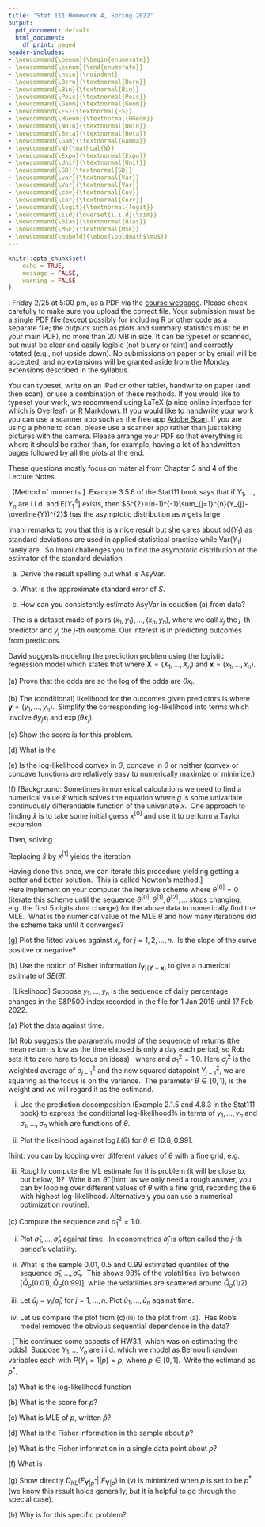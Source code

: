 ```yaml
---
title: 'Stat 111 Homework 4, Spring 2022'
output:
  pdf_document: default
  html_document:
    df_print: paged
header-includes:
- \newcommand{\benum}{\begin{enumerate}}
- \newcommand{\eenum}{\end{enumerate}}
- \newcommand{\noin}{\noindent}
- \newcommand{\Bern}{\textnormal{Bern}}
- \newcommand{\Bin}{\textnormal{Bin}}
- \newcommand{\Pois}{\textnormal{Pois}}
- \newcommand{\Geom}{\textnormal{Geom}}
- \newcommand{\FS}{\textnormal{FS}}
- \newcommand{\HGeom}{\textnormal{HGeom}}
- \newcommand{\NBin}{\textnormal{NBin}}
- \newcommand{\Beta}{\textnormal{Beta}}
- \newcommand{\Gam}{\textnormal{Gamma}}
- \newcommand{\N}{\mathcal{N}}
- \newcommand{\Expo}{\textnormal{Expo}}
- \newcommand{\Unif}{\textnormal{Unif}}
- \newcommand{\SD}{\textnormal{SD}}
- \newcommand{\var}{\textnormal{Var}}
- \newcommand{\Var}{\textnormal{Var}}
- \newcommand{\cov}{\textnormal{Cov}}
- \newcommand{\cor}{\textnormal{Corr}}
- \newcommand{\logit}{\textnormal{logit}}
- \newcommand{\iid}{\overset{i.i.d}{\sim}}
- \newcommand{\Bias}{\textnormal{Bias}}
- \newcommand{\MSE}{\textnormal{MSE}}
- \newcommand{\mubold}{\mbox{\boldmath$\mu$}}
---
```


```r
knitr::opts_chunk$set(
	echo = TRUE,
	message = FALSE,
	warning = FALSE
)
```

\noin \textbf{Due}: Friday 2/25 at 5:00 pm,  as a PDF via the [course webpage](https://canvas.harvard.edu/courses/82373). Please check carefully to make sure you upload the correct file. Your submission must be a single
PDF file (except possibly for including R or other code as a separate file; the *outputs* such as plots and summary statistics must be in your main PDF), no more than $20$ MB in size. It can be typeset or scanned, but must be clear and easily legible (not blurry or faint) and correctly rotated (e.g., not upside down). No submissions on paper or by email will be accepted, and no extensions will be granted aside from the Monday extensions described in the syllabus. 

You can typeset, write on an iPad or other tablet, handwrite on paper (and then scan), or use a combination
of these methods. If you would like to typeset your work, we recommend using LaTeX (a nice online interface for which is [Overleaf](https://www.overleaf.com)) or
[R Markdown](https://rmarkdown.rstudio.com). If you would like to handwrite your work you can use a scanner app such as the free app [Adobe Scan](https://acrobat.adobe.com/us/en/mobile/scanner-app.html). If you are using a phone to scan, please use a scanner app rather than just taking pictures with the camera. Please arrange your PDF so that everything is where it should be rather than, for example, having a lot of handwritten pages followed by all the plots at the end.

\bigskip

These questions mostly focus on material from Chapter 3 and 4 of the Lecture Notes.

\bigskip

\noindent 1. [Method of moments.] \ Example 3.5.6 of the Stat111 book says that if $Y_{1},...,Y_{n}$ are i.i.d. and $\mathrm{E}[Y_{1}^{4}]$ exists, then $S^{2}=(n-1)^{-1}\sum_{j=1}^{n}(Y_{j}-\overline{Y})^{2}$ has the asymptotic distribution 
\begin{equation*}
\sqrt{n} \left\{ S^{2}-\mathrm{Var}(Y_{1}) \right\} \overset{d}{\rightarrow} N(0,\mathrm{Var}((Y_{1}-\mathrm{E}[Y_{1}])^{2})),
\end{equation*}
as $n$ gets large. \ 

Imani remarks to you that this is a nice result but she cares about $\mathrm{sd}(Y_{1})$ as standard deviations are used in applied statistical practice while $\mathrm{Var}(Y_{1})$ rarely are. \ So Imani challenges you to find the asymptotic distribution of the estimator of the standard deviation 
\begin{equation*}
S=\sqrt{S^{2}}.
\end{equation*}

(a) Derive the result 
\begin{equation*}
\sqrt{n}\left\{ S-\mathrm{sd}(Y_{1})\right\} \overset{d}{\rightarrow }N(0,\mathrm{AsyVar}),
\end{equation*}
spelling out what is $\mathrm{AsyVar}$.

\medskip

(b) What is the approximate standard error of $S$.

\medskip

(c) How can you consistently estimate $\mathrm{AsyVar}$ in equation (a) from data? 

\bigskip

\noindent 2. The \texttt{predictBinary.csv} is a dataset made of pairs $(x_{1},y_{1}),...,(x_{n},y_{n})$, where we call $x_{j}$ the $j$-th predictor and $y_{j}$ the $j$-th outcome. Our interest is in predicting outcomes from predictors. \

David suggests modeling the prediction problem using the \textquotedblleft logistic regression model \textquotedblright which states that 
\begin{equation*}
Y_{j}|(\mathbf{X}=\mathbf{x})\overset{indep}{\sim}Bernoulli(p_{j}),\quad p_{j}=\frac{\exp \left( \theta x_{j}\right) }{1+\exp \left( \theta
x_{j}\right) },\quad j=1,...,n,
\end{equation*}
where $\mathbf{X}=(X_{1},...,X_{n})$ and $\mathbf{x}=(x_{1},...,x_{n})$. 

\medskip

\noindent (a) Prove that the odds are 
\begin{equation*}
\frac{p_{j}}{1-p_{j}}=\exp (\theta x_{j}),
\end{equation*}
so the log of the odds are $\theta x_{j}$.

\medskip

\noindent (b) The (conditional) likelihood for the outcomes given predictors is 
\begin{equation*}
L(\theta ;\mathbf{y}|\mathbf{x})=\prod\limits_{j=1}^{n}P(Y_{j}=y_{j}|%
\mathbf{X}=\mathbf{x}).
\end{equation*}
where $\mathbf{y}=(y_{1},...,y_{n})$. \ Simplify the corresponding
log-likelihood into terms which involve $\theta y_{j}x_{j}$ and $\exp\left(\theta x_{j}\right)$. 

\medskip

\noindent (c) Show the score is 
\begin{equation*}
s(\theta ;\mathbf{y}|\mathbf{x)=}\frac{\partial \log L(\theta;\mathbf{y}\mid\mathbf{x})}{\partial \theta} = \sum_{j=1}^{n}x_{j}(y_{j}-p_{j})
\end{equation*}
for this problem.

\medskip

\noindent (d) What is the 
\begin{equation*}
s^{\prime }(\theta ;\mathbf{y}|\mathbf{x)=}\frac{\partial ^{2}\log L(\theta; \mathbf{y} \mid \mathbf{x})}{\partial \theta ^{2}}?
\end{equation*}

\medskip

\noindent (e) Is the log-likelihood convex in $\theta$, concave in $\theta$ or neither (convex or concave functions are relatively easy to numerically maximize or minimize.)

\medskip

\noindent (f) [Background: Sometimes in numerical calculations we need to find a numerical value $\widehat{x}$ which solves the equation 
\begin{equation*}
0=g(\widehat{x}),
\end{equation*}
where $g$ is some univariate continuously differentiable function of the univariate $x$. \ One approach to finding $\widehat{x}$ is to take some initial guess $x^{[0]}$ and use it to perform a Taylor expansion 
\begin{equation*}
0=g(\widehat{x})\simeq g(x^{[0]})+g^{\prime}(x^{[0]})(\widehat{x}-x^{[0]}).
\end{equation*}

Then, solving 
\begin{equation*}
\widehat{x}-x^{[0]}\simeq \left\{ -g^{\prime }(x^{[0]})\right\}
^{-1}g(x^{[0]}).
\end{equation*}

Replacing $\widehat{x}$ by $x^{[1]}$ yields the iteration 
\begin{equation*}
x^{[1]}=x^{[0]}+\left\{ -g^{\prime }(x^{[0]})\right\} ^{-1}g(x^{[0]}).
\end{equation*}

Having done this once, we can iterate this procedure yielding 
\begin{equation*}
x^{[i]}=x^{[i-1]}+\left\{ -g^{\prime }(x^{[i-1]})\right\}
^{-1}g(x^{[i-1]}),\quad i=1,2,\ldots
\end{equation*}
getting a better and better solution. \ This is called Newton's method.] \
Here implement on your computer the iterative scheme 
\begin{equation*}
\theta ^{\lbrack i]}=\theta ^{\lbrack i-1]}+\left\{ -s^{\prime}(\theta
^{\lbrack i-1]};\mathbf{y}|\mathbf{x)}\right\} ^{-1}s(\theta ^{\lbrack i-1]}; \mathbf{y}|\mathbf{x),}\quad i=1,2,...\text{,}
\end{equation*}
where $\theta ^{\lbrack 0]}=0$ (iterate this scheme until the sequence $\theta ^{\lbrack 0]},\theta ^{\lbrack 1]},\theta ^{\lbrack 2]},...$ stops changing, e.g. the first 5 digits dont change) for the above data to numerically find the MLE. \ What is the numerical value of the MLE $\widehat{\theta }$ and how many iterations did the scheme take until it converges? \ 

\medskip

\noindent (g) Plot the fitted values 
\begin{equation*}
\widehat{p}_{j}=\frac{\exp \left( \widehat{\theta }x_{j}\right) }{1+\exp \left( \widehat{\theta }x_{j}\right) }
\end{equation*}
against $x_{j}$, for $j=1,2,...,n$. \ Is the slope of the curve positive or negative?

\medskip

\noindent (h) Use the notion of Fisher information $I_{\mathbf{Y}|\left( \mathbf{Y}=\mathbf{x}\right)}$ to give a numerical estimate of $SE(\widehat{\theta})$.

\bigskip

\noindent 3. [Likelihood] Suppose $y_{1},...,y_{n}$ is the sequence of daily percentage changes in the S\&P500 index recorded in the file \texttt{SP500time.csv} for 1 Jan 2015 until 17 Feb 2022. \ 

\medskip

\noindent (a) Plot the data against time. \ 

\medskip

\noindent (b) Rob suggests the parametric model of the sequence of returns (the mean
return is low as the time elapsed is only a day each period, so Rob sets it
to zero here to focus on ideas) \ 
\begin{equation*}
Y_{j}|Y_{1},...,Y_{j-1},\theta \overset{indep}{\sim }N(0,\sigma
_{j}^{2}),\quad j=1\ldots,n
\end{equation*}
where 
\begin{equation*}
\sigma _{j}^{2}=\theta \sigma _{j-1}^{2}+(1-\theta )Y_{j-1}^{2},\quad
j=2,\ldots,n,
\end{equation*}
and $\sigma _{1}^{2}=1.0$. Here $\sigma _{j}^{2}$ is the weighted average of 
$\sigma _{j-1}^{2}$ and the new squared datapoint $Y_{j-1}^{2}$, we are
squaring as the focus is on the variance. \ The parameter $\theta \in \lbrack 0,1)$, is the weight and we will regard it as the estimand.

\medskip

(i) Use the prediction decomposition (Example 2.1.5 and 4.8.3 in the Stat111
book) to express the conditional log-likelihood%
\begin{equation*}
\log L(\theta )=\log f(y_{2},...,y_{n}|y_{1},\theta ),
\end{equation*}
in terms of $y_{1},...,y_{n}$ and $\sigma _{1},...,\sigma _{n}$ which are functions of $\theta$.

\medskip

(ii) Plot the likelihood against $\log L(\theta)$ for $\theta \in \lbrack 0.8,0.99]$.

[hint: you can by looping over different values of $\theta$ with a fine grid, e.g. 
\begin{verbatim}
for (j in (1:100)){
  theta = 0.8 + 0.19*(j/100);
  compute likelihood here...
}
\end{verbatim}

\medskip

(iii) Roughly compute the ML estimate for this problem (it will be close to, but below, 1)? \ Write it as $\widehat{\theta}$. [hint: as we only need a rough answer, you can by looping over different values of $\theta$ with a fine grid, recording the $\theta$ with highest log-likelihood. Alternatively you can use a numerical optimization routine].

\medskip

\noindent (c) Compute the sequence 
\begin{equation*}
\widehat{\sigma }_{j}^{2}=\widehat{\theta }\widehat{\sigma }_{j-1}^{2}+(1-%
\widehat{\theta })y_{j-1}^{2},\quad j=2,...,n,
\end{equation*}
and $\widehat{\sigma }_{1}^{2}=1.0$.

\medskip

(i) Plot $\widehat{\sigma }_{1},...,\widehat{\sigma }_{n}$ against time. \ In econometrics $\widehat{\sigma }_{j}$ is often called the $j$-th period's volatility. \ 

\medskip

(ii) What is 
\begin{equation*}
\widehat{Q}_{\sigma }(0.01),\widehat{Q}_{\sigma}(1/2),\widehat{Q}_{\sigma}(0.99)
\end{equation*}
the sample 0.01, 0.5 and 0.99 estimated quantiles of the sequence $\widehat{\sigma }_{1},...,\widehat{\sigma }_{n}$. \ This shows 98\% of the
volatilities live between [$\widehat{Q}_{\sigma}(0.01),\widehat{Q}_{\sigma}(0.99)$], while the volatilities are scattered around $\widehat{Q}_{\sigma}(1/2)$.

\medskip

(iii) Let $\widehat{u}_{j}=y_{j}/\widehat{\sigma }_{j}$, for $j=1,...,n$. Plot $\widehat{u}_{1},...,\widehat{u}_{n}$\ against time.

\medskip

(iv) Let us compare the plot from (c)(iii) to the plot from (a). \ Has Rob's
model removed the obvious sequential dependence in the data?

\bigskip

\noindent 4. [This continues some aspects of HW3.1, which was on estimating the odds] \ Suppose $Y_{1},..,Y_{n}$ are i.i.d. which we model as Bernoulli random variables each with $P(Y_{1}=1|p)=p$, where $p\in \lbrack 0,1]$. \ Write the estimand as $p^{\ast }$.

\medskip

\noindent (a) What is the log-likelihood function 
\begin{equation*}
\log L(p;y_{1},...,y_{n})?
\end{equation*}

\medskip

\noindent (b) What is the score for $p$? \ 

\medskip

\noindent (c) What is MLE of $p$, written $\widehat{p}$?

\medskip

\noindent (d) What is the Fisher information in the sample about $p$?

\medskip

\noindent (e) What is the Fisher information in a single data point about $p$?

\medskip

\noindent (f) What is 
\begin{equation*}
D_{KL}(F_{\mathbf{Y}|p^{\ast }}||F_{\mathbf{Y}|p})?
\end{equation*}

\medskip

\noindent (g) Show directly $D_{KL}(F_{\mathbf{Y}|p^{\ast }}||F_{\mathbf{Y}|p})$ in (v) is minimized when $p$ is set to be $p^{\ast }$ (we know this result holds generally, but it is helpful to go through the special case).

\medskip

\noindent (h) Why is 
\begin{equation*}
D_{KL}(F_{\mathbf{Y}|p^{\ast }}||F_{\mathbf{Y}|p})=n\times D_{KL}(F_{Y_{1}|p^{\ast }}||F_{Y_{1}|p}),
\end{equation*}
for this specific problem?

